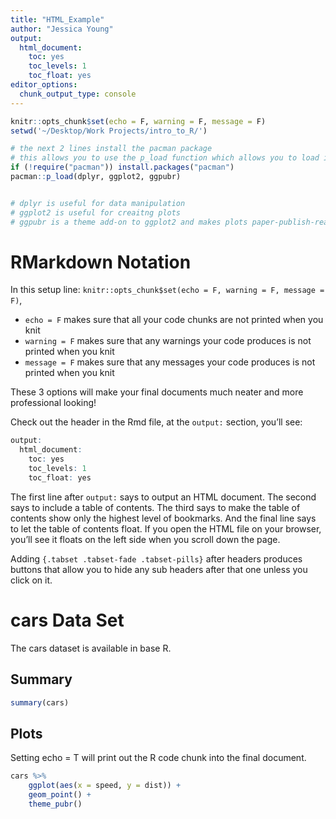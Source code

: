 ```yaml
---
title: "HTML_Example"
author: "Jessica Young"
output:
  html_document:
    toc: yes
    toc_levels: 1
    toc_float: yes
editor_options: 
  chunk_output_type: console
---
```


```r
knitr::opts_chunk$set(echo = F, warning = F, message = F)
setwd('~/Desktop/Work Projects/intro_to_R/')

# the next 2 lines install the pacman package
# this allows you to use the p_load function which allows you to load in multiple packages in the same line 
if (!require("pacman")) install.packages("pacman")
pacman::p_load(dplyr, ggplot2, ggpubr)


# dplyr is useful for data manipulation
# ggplot2 is useful for creaitng plots
# ggpubr is a theme add-on to ggplot2 and makes plots paper-publish-ready
```

# RMarkdown Notation

In this setup line: `knitr::opts_chunk$set(echo = F, warning = F, message = F)`,

- `echo = F` makes sure that all your code chunks are not printed when you knit
- `warning = F` makes sure that any warnings your code produces is not printed when you knit
- `message = F` makes sure that any messages your code produces is not printed when you knit

These 3 options will make your final documents much neater and more professional looking!

Check out the header in the Rmd file, at the `output:` section, you'll see:

```r
output:
  html_document:
    toc: yes
    toc_levels: 1
    toc_float: yes
```

The first line after `output:` says to output an HTML document. The second says to include a table of contents. The third says to make the table of contents show only the highest level of bookmarks. And the final line says to let the table of contents float. If you open the HTML file on your browser, you'll see it floats on the left side when you scroll down the page.

Adding `{.tabset .tabset-fade .tabset-pills}` after headers produces buttons that allow you to hide any sub headers after that one unless you click on it. 

# cars Data Set{.tabset .tabset-fade .tabset-pills}

The cars dataset is available in base R.

## Summary

```r
summary(cars)
```

## Plots

Setting echo = T will print out the R code chunk into the final document.

```r

cars %>%
    ggplot(aes(x = speed, y = dist)) + 
    geom_point() +
    theme_pubr()

```

